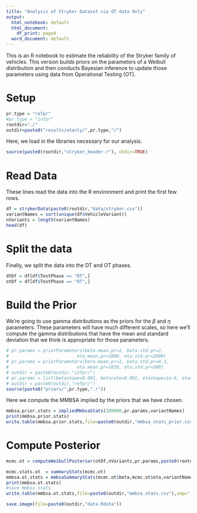 ---
title: "Analysis of Stryker Dataset via OT data Only"
output:
  html_notebook: default
  html_document:
    df_print: paged
  word_document: default
---
This is an R notebook to estimate the reliability of the Stryker family of vehicles. This version builds priors on the parameters of a Weibull distribution and then conducts Bayesian inference to update those parameters using data from Operational Testing (OT).


# Setup
```{r}
pr.type = "refpr"
#pr.type = "infpr"
rootdir="./"
outdir=paste0("results/otonly/",pr.type,"/")
```
Here, we load in the libraries necessary for our analysis.
```{r}
source(paste0(rootdir,"stryker_header.r"), chdir=TRUE)
```

# Read Data
These lines read the data into the R environment and print the first few rows.
```{r}
df = strykerData(paste0(rootdir,"data/stryker.csv"))
variantNames = sort(unique(df$VehicleVariant))
nVariants = length(variantNames)
head(df)
```


# Split the data
Finally, we split the data into the DT and OT phases.
```{r}
dtDf = df[df$TestPhase == "DT",]
otDf = df[df$TestPhase == "OT",]
```


# Build the Prior #

We're going to use gamma distributions as the priors for the $\beta$ and $\eta$ parameters. These parameters will have much different scales, so here we'll compute the gamma distributions that have the mean and standard deviation that we think is appropriate for those parameters.

```{r}
# pr.params = priorParameters(beta.mean.pr=1, beta.std.pr=2,
#                          eta.mean.pr=1000, eta.std.pr=2000)
# pr.params = priorParameters(beta.mean.pr=1, beta.std.pr=0.3,
#                          eta.mean.pr=1020, eta.std.pr=500)
# outdir = paste0(outdir,"infpr/")
# pr.params = list(betashape=0.001, betarate=0.001, etashape=1e-6, etarate=1e-6)
# outdir = paste0(outdir,"refpr/")
source(paste0("priors/",pr.type,".r"))
```


Here we compute the MMBSA implied by the priors that we have chosen.
```{r}
mmbsa.prior.stats = impliedMmbsaStats(100000,pr.params,variantNames)
print(mmbsa.prior.stats)
write.table(mmbsa.prior.stats,file=paste0(outdir,"mmbsa_stats_prior.csv"),sep=",",row.names=FALSE)
```

# Compute Posterior
```{r}
mcmc.ot = computeWeibullPosterior(otDf,nVariants,pr.params,paste0(rootdir,"stan/weibull_gamma_gamma.stan"))
```

```{r}
mcmc.stats.ot  = summaryStats(mcmc.ot)
mmbsa.ot.stats = mmbsaSummaryStats(mcmc.ot$beta,mcmc.ot$eta,variantNames)
print(mmbsa.ot.stats)
#save mmbsa stats
write.table(mmbsa.ot.stats,file=paste0(outdir,"mmbsa_stats.csv"),sep=",",row.names=FALSE)

save.image(file=paste0(outdir,"data.Rdata"))
```
